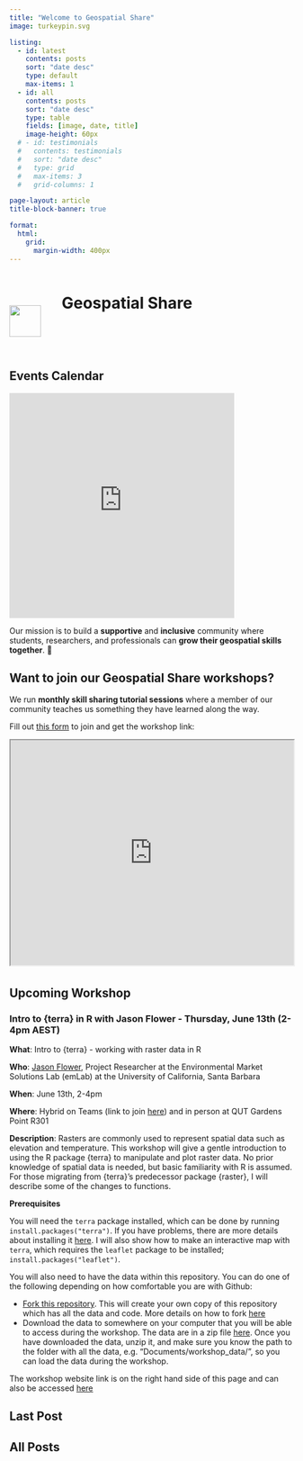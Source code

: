 ```yaml
---
title: "Welcome to Geospatial Share"
image: turkeypin.svg

listing:
  - id: latest
    contents: posts
    sort: "date desc"
    type: default
    max-items: 1
  - id: all
    contents: posts
    sort: "date desc"
    type: table 
    fields: [image, date, title]
    image-height: 60px
  # - id: testimonials
  #   contents: testimonials
  #   sort: "date desc"
  #   type: grid
  #   max-items: 3
  #   grid-columns: 1

page-layout: article
title-block-banner: true

format:
  html:
    grid: 
      margin-width: 400px
---
```


```{=html}
<style>
#title-block-header{
  display: none;
}
#all-posts h2 {
  margin-top: 0px;
}
div.quarto-post {
  margin-bottom: 0px;
}

</style>

<!-- html code containing the turkey pin and page title -->

<div style="padding-bottom: 2em;">
  <div style="display: inline-block;width: 89px;">
    <img src="turkeypin.svg" style="width: 4em; vertical-align: -50px;" class="GeoCommunity Turkey Pin Logo">
  </div>

  <div style="display: inline-block;width: 70%;">
    <h1 class="title">Geospatial Share</h1>
  </div>
</div>
```
::: column-margin
## Events Calendar

```{=html}
<iframe src="https://calendar.google.com/calendar/embed?height=400&wkst=1&bgcolor=%23ffffff&ctz=Australia%2FBrisbane&mode=AGENDA&showDate=0&showTitle=0&showPrint=0&showCalendars=0&showTz=0&hl=en_GB&dates=20090401/20401231&src=dXFnZW8uY29tbXVuaXR5QGdtYWlsLmNvbQ&color=%23039BE5" style="border-width:0" width="400" height="400" frameborder="0" scrolling="no"></iframe>
```
:::

Our mission is to build a **supportive** and **inclusive** community where students, researchers, and professionals can **grow their geospatial skills together**. 🌱

::: {.callout-note icon="false" collapse="true"}
# Want to **join** our Geospatial Share workshops?

We run **monthly skill sharing tutorial sessions** where a member of our community teaches us something they have learned along the way.

Fill out [this form](https://docs.google.com/forms/d/e/1FAIpQLSeXfv6EPzm6ur5e9IrDPK07e5N1y2xxYNQlBe_xutTDu-ajBw/viewform) to join and get the workshop link:

```{=html}
<iframe width="100%" height="400px" src="https://docs.google.com/forms/d/e/1FAIpQLSeXfv6EPzm6ur5e9IrDPK07e5N1y2xxYNQlBe_xutTDu-ajBw/viewform" title="R for mapping and more"></iframe>
```
:::

## Upcoming Workshop {style="padding-top: 5px;"}

### Intro to {terra} in R with Jason Flower - Thursday, June 13th (2-4pm AEST)

**What**: Intro to {terra} - working with raster data in R

**Who**: [Jason Flower](https://github.com/jflowernet), Project Researcher at the Environmental Market Solutions Lab (emLab) at the University of California, Santa Barbara

**When**: June 13th, 2-4pm

**Where**: Hybrid on Teams (link to join [here](https://teams.microsoft.com/l/meetup-join/19%3ameeting_OThkNDQwZTQtMmQ2Mi00ZTQ1LWE0ZTItMTVhNzI2NjVhMmJj%40thread.v2/0?context=%7b%22Tid%22%3a%225a7cc8ab-a4dc-4f9b-bf60-66714049ad62%22%2c%22Oid%22%3a%22408eea62-4930-4adb-b5a1-d8f1bba01715%22%7d)) and in person at QUT Gardens Point R301

**Description**: Rasters are commonly used to represent spatial data such as elevation and temperature. This workshop will give a gentle introduction to using the R package {terra} to manipulate and plot raster data. No prior knowledge of spatial data is needed, but basic familiarity with R is assumed. For those migrating from {terra}'s predecessor package {raster}, I will describe some of the changes to functions.

**Prerequisites**

You will need the `terra` package installed, which can be done by running `install.packages("terra")`. If you have problems, there are more details about installing it [here](https://rspatial.github.io/terra/index.html). I will also show how to make an interactive map with `terra`, which requires the `leaflet` package to be installed; `install.packages("leaflet")`. 

You will also need to have the data within this repository. You can do one of the following depending on how comfortable you are with Github:

- [Fork this repository](https://github.com/jflowernet/intro-terra/fork). This will create your own copy of this repository which has all the data and code. More details on how to fork [here](https://docs.github.com/en/pull-requests/collaborating-with-pull-requests/working-with-forks/fork-a-repo)
- Download the data to somewhere on your computer that you will be able to access during the workshop. The data are in a zip file [here](https://github.com/jflowernet/intro-terra/raw/main/data/data.zip). Once you have downloaded the data, unzip it, and make sure you know the path to the folder with all the data, e.g. "Documents/workshop_data/", so you can load the data during the workshop.

The workshop website link is on the right hand side of this page and can also be accessed [here](https://jflowernet.github.io/intro-terra/)

## Last Post

::: {#latest}
:::

## All Posts

::: {#all}
:::
